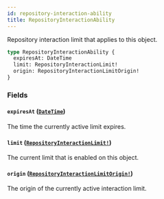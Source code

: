 ```yaml
---
id: repository-interaction-ability
title: RepositoryInteractionAbility
---
```


Repository interaction limit that applies to this object.

```graphql
type RepositoryInteractionAbility {
  expiresAt: DateTime
  limit: RepositoryInteractionLimit!
  origin: RepositoryInteractionLimitOrigin!
}
```

### Fields

#### `expiresAt` ([`DateTime`](/docs/api/scalars/date-time))

The time the currently active limit expires.

#### `limit` ([`RepositoryInteractionLimit!`](/docs/api/enums/repository-interaction-limit))

The current limit that is enabled on this object.

#### `origin` ([`RepositoryInteractionLimitOrigin!`](/docs/api/enums/repository-interaction-limit-origin))

The origin of the currently active interaction limit.
